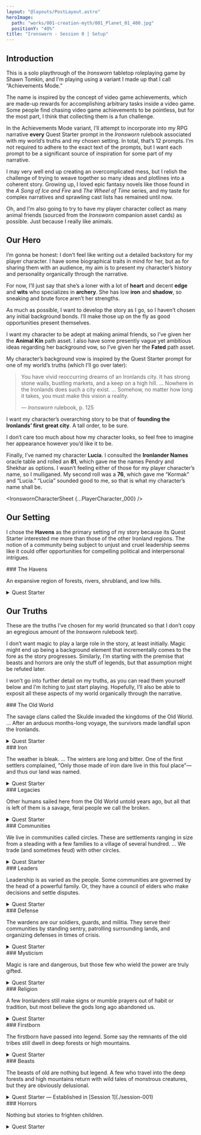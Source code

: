 ```yaml
---
layout: "@layouts/PostLayout.astro"
heroImage:
  path: "works/001-creation-myth/001_Planet_01_400.jpg"
  positionY: "40%"
title: "Ironsworn - Session 0 | Setup"
---
```



<IronswornLicenseNotice />

## Introduction

This is a solo playthrough of the <ExternalLink href="https://tomkinpress.com/pages/ironsworn">_Ironsworn_</ExternalLink>
tabletop roleplaying game by Shawn Tomkin,
and I’m playing using a variant I made up that I call “Achievements Mode.”

The name is inspired by the concept of video game achievements,
which are made-up rewards for accomplishing arbitrary tasks inside a video game.
Some people find chasing video game achievements to be pointless, but for the most part, I think that collecting them is a fun challenge.

In the Achievements Mode variant, I’ll attempt to incorporate into my RPG narrative __every__ Quest Starter prompt
in the _Ironsworn_ rulebook associated with my world’s truths and my chosen setting.
In total, that’s 12 prompts. I’m not required to adhere to the exact text of the prompts,
but I want each prompt to be a significant source of inspiration for some part of my narrative.

I may very well end up creating an overcomplicated mess,
but I relish the challenge of trying to weave together so many ideas and plotlines into a coherent story.
Growing up, I loved epic fantasy novels like those found in the _A Song of Ice and Fire_ and _The Wheel of Time_ series,
and my taste for complex narratives and sprawling cast lists has remained until now.

Oh, and I’m also going to try to have my player character collect as many animal friends
(sourced from the _Ironsworn_ companion asset cards) as possible.
Just because I really like animals.

## Our Hero

I’m gonna be honest: I don’t feel like writing out a detailed backstory for my player character.
I have some biographical traits in mind for her, but as for sharing them with an audience,
my aim is to present my character’s history and personality organically through the narrative.

For now, I’ll just say that she’s a loner with a lot of __heart__ and decent __edge__ and __wits__ who specializes in __archery__.
She has low __iron__ and __shadow__, so sneaking and brute force aren’t her strengths.

As much as possible, I want to develop the story as I go, so I haven’t chosen any initial background bonds.
I’ll make those up on the fly as good opportunities present themselves.

I want my character to be adept at making animal friends, so I’ve given her the __Animal Kin__ path asset.
I also have some presently vague yet ambitious ideas regarding her background vow, so I’ve given her the __Fated__ path asset.

My character’s background vow is inspired by the Quest Starter prompt for one of my world’s truths (which I’ll go over later):

> You have vivid reoccurring dreams of an Ironlands city.
> It has strong stone walls, bustling markets, and a keep on a high hill.
> ... Nowhere in the Ironlands does such a city exist.
> ... Somehow, no matter how long it takes, you must make this vision a reality.
>
> — <cite>_Ironsworn_</cite> rulebook, p. 125

I want my character’s overarching story to be that of __founding the Ironlands’ first great city__. A tall order, to be sure.

I don’t care too much about how my character looks, so feel free to imagine her appearance however you’d like it to be.

Finally, I’ve named my character __Lucia__. I consulted the __Ironlander Names__ oracle table and rolled an __81__,
which gave me the names Pendry and Shekhar as options. I wasn’t feeling either of those for my player character’s name,
so I mulliganed. My second roll was a __76__, which gave me “Kormak” and “Lucia.”
“Lucia” sounded good to me, so that is what my character’s name shall be.

<IronswornCharacterSheet {...PlayerCharacter_000} />

## Our Setting

I chose the __Havens__ as the primary setting of my story
because its Quest Starter interested me more than those of the other Ironland regions.
The notion of a community being subject to unjust and cruel leadership seems like
it could offer opportunities for compelling political and interpersonal intrigues.

<aside class="paragraphs-container">
  ### The Havens

  An expansive region of forests, rivers, shrubland, and low hills.

  <details>
    <summary>Quest Starter</summary>

    <div>
      A settlement has fallen under the unjust rule of a cruel leader.
      What leverage do they hold over these people?
      ... What can be done to overthrow this tyrant?
    </div>
  </details>
</aside>

## Our Truths

These are the truths I’ve chosen for my world (truncated so that I don’t copy an egregious amount of the _Ironsworn_ rulebook text).

I don’t want magic to play a large role in the story, at least initially.
Magic might end up being a background element that incrementally comes to the fore as the story progresses.
Similarly, I’m starting with the premise that beasts and horrors are only the stuff of legends,
but that assumption might be refuted later.

I won’t go into further detail on my truths, as you can read them yourself below
and I’m itching to just start playing.
Hopefully, I’ll also be able to exposit all these aspects of my world organically through the narrative.

<aside class="paragraphs-container">
  ### The Old World

  The savage clans called the Skulde invaded the kingdoms of the Old World.
  ... After an arduous months-long voyage, the survivors made landfall upon the Ironlands.

  <details>
    <summary>Quest Starter</summary>

    <div>
      You are a descendant of the Skulde.
      Because of your heritage, your family has long borne the distrust of your fellow Ironlanders.
      Now, a small force of Skulde have landed on our shores.
      ... Where do your loyalties lie?
    </div>
  </details>
</aside>

<aside class="paragraphs-container">
  ### Iron

  The weather is bleak. ... The winters are long and bitter.
  One of the first settlers complained, “Only those made of iron dare live in this foul place”—and thus our land was named.

  <details>
    <summary>Quest Starter</summary>

    <div>
      The harvest fell short. The unrelenting snows left the village isolated. ...
      What will you do to see these people through this harsh season?
    </div>
  </details>
</aside>

<aside class="paragraphs-container">
  ### Legacies

  Other humans sailed here from the Old World untold years ago, but all
  that is left of them is a savage, feral people we call the broken.

   <details>
    <summary>Quest Starter</summary>

    <div>
      You find a child—one of the broken.
      It is wounded, and hunted by others of its kind.
      Do you protect it, even at the risk of inviting the wrath of the broken tribes?
    </div>
  </details>
</aside>

<aside class="paragraphs-container">
  ### Communities

  We live in communities called circles. These are settlements ranging in
  size from a steading with a few families to a village of several hundred.
  ... We trade (and sometimes feud) with other circles.

   <details>
    <summary>Quest Starter</summary>

    <div>
      A decades-long feud between two circles has flared into open conflict.
      ... Do you join in the fight, or swear to put a stop to it?
    </div>
  </details>
</aside>

<aside class="paragraphs-container">
  ### Leaders

  Leadership is as varied as the people.
  Some communities are governed by the head of a powerful family.
  Or, they have a council of elders who make decisions and settle disputes.

   <details>
    <summary>Quest Starter</summary>

    <div>
      You have vivid reoccurring dreams of an Ironlands city.
      It has strong stone walls, bustling markets, and a keep on a high hill. ...
      Somehow, no matter how long it takes, you must make this vision a reality.
    </div>
  </details>
</aside>

<aside class="paragraphs-container">
  ### Defense

  The wardens are our soldiers, guards, and militia.
  They serve their communities by standing sentry, patrolling surrounding lands,
  and organizing defenses in times of crisis.

   <details>
    <summary>Quest Starter</summary>

    <div>
      You come upon a dying warden.
      She tells you of an important mission, and charges you with its completion.
      “Swear to me,” she says, reaching out with a bloodied hand to give you an object crucial to the quest.
      What is it?
    </div>
  </details>
</aside>

<aside class="paragraphs-container">
  ### Mysticism

  Magic is rare and dangerous, but those few who wield the power are truly gifted.

   <details>
    <summary>Quest Starter</summary>

    <div>
      You have heard stories of someone who wields true power.
      They live in an isolated settlement far away. ...
      Are they feared or respected? Why do you swear to seek them out?
    </div>
  </details>
</aside>

<aside class="paragraphs-container">
  ### Religion

  A few Ironlanders still make signs or mumble prayers out of habit or tradition,
  but most believe the gods long ago abandoned us.

   <details>
    <summary>Quest Starter</summary>

    <div>
      A charismatic Ironlander, encouraging her followers
      to renounce the vestiges of Old World religions, proposes a new path for this new world.
      ... What does she seek to achieve? Are you sworn to aid or stop her?
    </div>
  </details>
</aside>

<aside class="paragraphs-container">
  ### Firstborn

  The firstborn have passed into legend.
  Some say the remnants of the old tribes still dwell in deep forests or high mountains.

   <details>
    <summary>Quest Starter</summary>

    <div>
      Someone obsessed with the firstborn wants to find evidence of their existence.
      This will require an expedition into the far reaches of the Ironlands.
      What is your role in this mission?
    </div>
  </details>
</aside>

<aside class="paragraphs-container">
  ### Beasts

  The beasts of old are nothing but legend.
  A few who travel into the deep forests and high mountains
  return with wild tales of monstrous creatures, but they are obviously delusional.

  <details>
    <summary>Quest Starter — Established in [Session 1](./session-001)</summary>

    <div>
      You were witness to an attack by what you thought was an animal of monstrous proportions.
      ...[Y]ou are accused of the murder...
      How can you prove your innocence? Can you even trust your own memories of the event?
    </div>
  </details>
</aside>

<aside class="paragraphs-container">
  ### Horrors

  Nothing but stories to frighten children.

  <details>
    <summary>Quest Starter</summary>

    <div>
      The murders began last season.
      Local gossip suggests they are the work of a vengeful horror...
      What is your connection to these killings? What will you do to stop them?
    </div>
  </details>
</aside>
